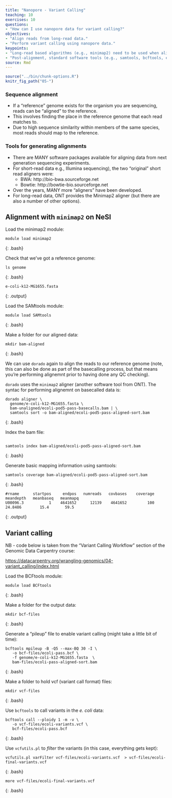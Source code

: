 ```yaml
---
title: "Nanopore - Variant Calling"
teaching: 10
exercises: 10
questions:
- "How can I use nanopore data for variant calling?"
objectives:
- "Align reads from long-read data."
- "Perform variant calling using nanopore data."
keypoints:
- "Long-read based algorithms (e.g., minimap2) need to be used when aligning long read data."
- "Post-alignment, standard software tools (e.g., samtools, bcftools, etc) can be used to perform variant calling."
source: Rmd
---
```


```r
source("../bin/chunk-options.R")
knitr_fig_path("05-")
```

### Sequence alignment

 - If a “reference” genome exists for the organism you are sequencing, reads can be “aligned” to the reference.
 - This involves finding the place in the reference genome that each read matches to.
 - Due to high sequence similarity within members of the same species, most reads should map to the reference.



### Tools for generating alignments

 - There are MANY software packages available for aligning data from next generation sequencing experiments.
 - For short-read data e.g., Illumina sequencing), the two "original" short read aligners were:
    - BWA: http://bio-bwa.sourceforge.net
    - Bowtie: http://bowtie-bio.sourceforge.net
 - Over the years, MANY more "aligners" have been developed.
 - For long-read data, ONT provides the Minimap2 aligner (but there are also a number of other options).


## Alignment with `minimap2` on NeSI

Load the minimap2 module:

~~~
module load minimap2
~~~
{: .bash}
 
Check that we've got a reference genome:

~~~
ls genome
~~~
{: .bash}

~~~
e-coli-k12-MG1655.fasta
~~~
{: .output}

Load the SAMtools module:

~~~
module load SAMtools
~~~
{: .bash}

Make a folder for our aligned data:

~~~
mkdir bam-aligned
~~~
{: .bash}

We can use `dorado` again to align the reads to our reference genome (note, this can also be done as part of the basecalling process, but that means you're performing alignemnt prior to having done any QC checking).

`dorado` uses the `minimap2` aligner (another software tool from ONT).  The syntac for performing alignemnt on basecalled data is:

~~~
dorado aligner \
  genome/e-coli-k12-MG1655.fasta \
  bam-unaligned/ecoli-pod5-pass-basecalls.bam | \
  samtools sort -o bam-aligned/ecoli-pod5-pass-aligned-sort.bam 
~~~
{: .bash}

Index the bam file:

~~~

samtools index bam-aligned/ecoli-pod5-pass-aligned-sort.bam
~~~
{: .bash}

Generate basic mapping information using samtools:

~~~
samtools coverage bam-aligned/ecoli-pod5-pass-aligned-sort.bam
~~~
{: .bash}

~~~
#rname      startpos     endpos   numreads   covbases    coverage    meandepth   meanbaseq   meanmapq
U00096.3           1    4641652      12139    4641652         100      24.8486        15.4       59.5
~~~
{: .output}


## Variant calling 

NB - code below is taken from the "Variant Calling Workflow" section of the Genomic Data Carpentry course: 

[https://datacarpentry.org/wrangling-genomics/04-variant_calling/index.html](https://datacarpentry.org/wrangling-genomics/04-variant_calling/index.html)

Load the BCFtools module:

~~~
module load BCFtools
~~~
{: .bash}

Make a folder for the output data:

~~~
mkdir bcf-files
~~~
{: .bash}

Generate a "pileup" file to enable variant calling (might take a little bit of time):

~~~
bcftools mpileup -B -Q5 --max-BQ 30 -I \
   -o bcf-files/ecoli-pass.bcf \
   -f genome/e-coli-k12-MG1655.fasta  \
   bam-files/ecoli-pass-aligned-sort.bam
~~~
{: .bash}

Make a folder to hold vcf (variant call format) files:

~~~
mkdir vcf-files
~~~
{: .bash}

Use `bcftools` to call variants in the *e. coli* data:

~~~
bcftools call --ploidy 1 -m -v \
   -o vcf-files/ecoli-variants.vcf \
   bcf-files/ecoli-pass.bcf 
~~~
{: .bash}

Use `vcfutils.pl` to *filter* the variants (in this case, everything gets kept):

~~~
vcfutils.pl varFilter vcf-files/ecoli-variants.vcf  > vcf-files/ecoli-final-variants.vcf
~~~
{: .bash}

~~~
more vcf-files/ecoli-final-variants.vcf
~~~
{: .bash}

